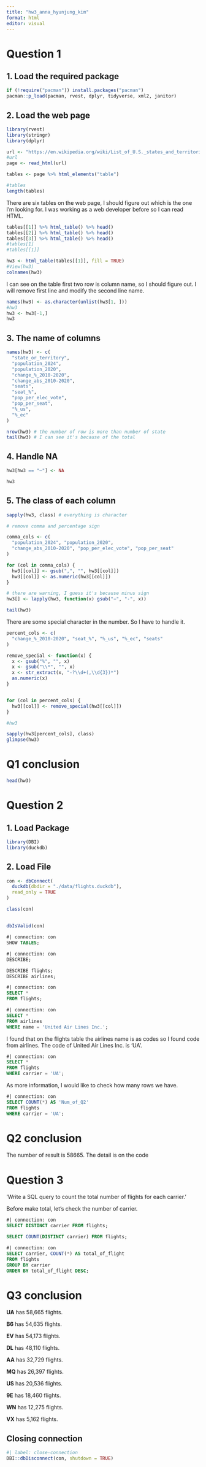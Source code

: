 ```yaml
---
title: "hw3_anna_hyunjung_kim"
format: html
editor: visual
---
```


# Question 1

## 1. Load the required package

```r
if (!require("pacman")) install.packages("pacman")
pacman::p_load(pacman, rvest, dplyr, tidyverse, xml2, janitor)
```

## 2. Load the web page

```r
library(rvest)
library(stringr)
library(dplyr)

url <- "https://en.wikipedia.org/wiki/List_of_U.S._states_and_territories_by_population"
#url
page <- read_html(url)
```

```r
tables <- page %>% html_elements("table")

#tables
length(tables)
```

There are six tables on the web page, I should figure out which is the one I'm looking for. I was working as a web developer before so I can read HTML.

```r

tables[[1]] %>% html_table() %>% head()
tables[[2]] %>% html_table() %>% head()
tables[[3]] %>% html_table() %>% head()
#tables[1]
#tables[[1]]
```

```r
hw3 <- html_table(tables[[1]], fill = TRUE) 
#View(hw3)
colnames(hw3)
```

I can see on the table first two row is column name, so I should figure out. I will remove first line and modify the second line name.

```r
names(hw3) <- as.character(unlist(hw3[1, ]))
#hw3
hw3 <- hw3[-1,]
hw3
```

## 3. The name of columns

```r
names(hw3) <- c(
  "state_or_territory", 
  "population_2024", 
  "population_2020", 
  "change_%_2010-2020", 
  "change_abs_2010-2020",
  "seats", 
  "seat_%", 
  "pop_per_elec_vote", 
  "pop_per_seat", 
  "%_us", 
  "%_ec"
)

nrow(hw3) # the number of row is more than number of state
tail(hw3) # I can see it's because of the total

```

## 4. Handle NA

```r
hw3[hw3 == "—"] <- NA

hw3
```

## 5. The class of each column

```r
sapply(hw3, class) # everything is character

# remove comma and percentage sign

comma_cols <- c(
  "population_2024", "population_2020",
  "change_abs_2010-2020", "pop_per_elec_vote", "pop_per_seat"
)

for (col in comma_cols) {
  hw3[[col]] <- gsub(",", "", hw3[[col]])
  hw3[[col]] <- as.numeric(hw3[[col]])
}

# there are warning, I guess it's because minus sign
hw3[] <- lapply(hw3, function(x) gsub("−", "-", x))

tail(hw3)
```

There are some special character in the number. So I have to handle it.

```r
percent_cols <- c(
  "change_%_2010-2020", "seat_%", "%_us", "%_ec", "seats"
)

remove_special <- function(x) {
  x <- gsub("%", "", x)                         
  x <- gsub("\\*", "", x)                       
  x <- str_extract(x, "-?\\d+(,\\d{3})*")       
  as.numeric(x)
}


for (col in percent_cols) {
  hw3[[col]] <- remove_special(hw3[[col]])
}

#hw3

sapply(hw3[percent_cols], class)   
glimpse(hw3)

```

# Q1 conclusion

```r
head(hw3)
```

# Question 2

## 1. Load Package

```r
library(DBI)
library(duckdb)
```

## 2. Load File

```r
con <- dbConnect(
  duckdb(dbdir = "./data/flights.duckdb"),
  read_only = TRUE
)

class(con) 
```

## 

```r
dbIsValid(con)
```

```sql
#| connection: con
SHOW TABLES;
```

```sql
#| connection: con
DESCRIBE;
```

```sql
DESCRIBE flights;
DESCRIBE airlines;
```

```sql
#| connection: con
SELECT *
FROM flights;
```

```sql
#| connection: con
SELECT *
FROM airlines
WHERE name = 'United Air Lines Inc.';
```

I found that on the flights table the airlines name is as codes so I found code from airlines. The code of United Air Lines Inc. is 'UA'.

```sql
#| connection: con
SELECT *
FROM flights
WHERE carrier = 'UA';
```

As more information, I would like to check how many rows we have.

```sql
#| connection: con
SELECT COUNT(*) AS 'Num_of_Q2'
FROM flights
WHERE carrier = 'UA';
```

# Q2 conclusion

The number of result is 58665. The detail is on the code

# Question 3

'Write a SQL query to count the total number of flights for each carrier.'

Before make total, let's check the number of carrier.

```sql
#| connection: con
SELECT DISTINCT carrier FROM flights;

SELECT COUNT(DISTINCT carrier) FROM flights;
```

```sql
#| connection: con
SELECT carrier, COUNT(*) AS total_of_flight
FROM flights
GROUP BY carrier
ORDER BY total_of_flight DESC;
```

# Q3 conclusion

**UA** has 58,665 flights.

**B6** has 54,635 flights.

**EV** has 54,173 flights.

**DL** has 48,110 flights.

**AA** has 32,729 flights.

**MQ** has 26,397 flights.

**US** has 20,536 flights.

**9E** has 18,460 flights.

**WN** has 12,275 flights.

**VX** has 5,162 flights.

## Closing connection

```r
#| label: close-connection
DBI::dbDisconnect(con, shutdown = TRUE)
```
